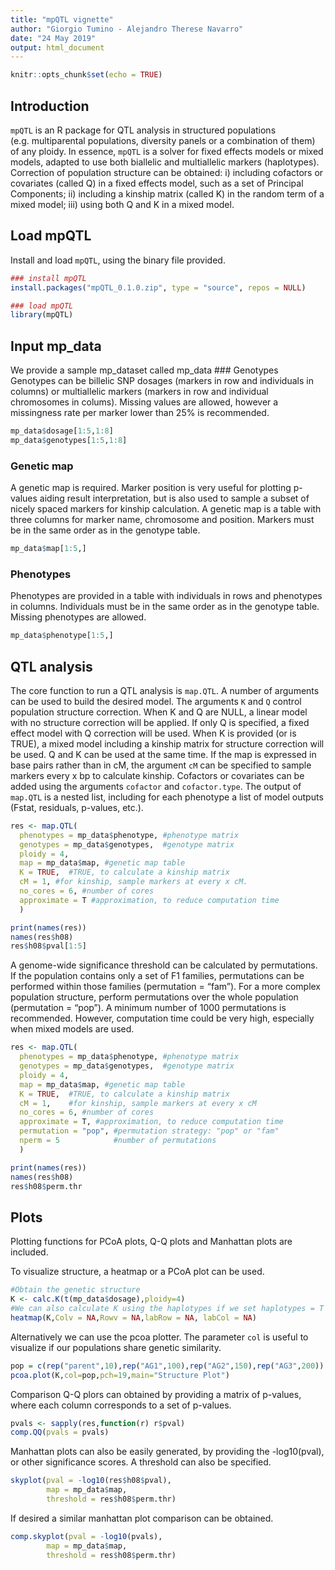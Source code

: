 ```yaml
---
title: "mpQTL vignette"
author: "Giorgio Tumino - Alejandro Therese Navarro"
date: "24 May 2019"
output: html_document
---
```


```r
knitr::opts_chunk$set(echo = TRUE)
```

## Introduction
`mpQTL` is an R package for QTL analysis in structured populations (e.g. multiparental populations, diversity panels or a combination of them) of any ploidy. In essence, `mpQTL` is a solver for fixed effects models or mixed models, adapted to use both biallelic and multiallelic markers (haplotypes). 
Correction of population structure can be obtained: i) including cofactors or covariates (called Q) in a fixed effects model, such as a set of Principal Components; ii) including a kinship matrix (called K) in the random term of a mixed model; iii) using both Q and K in a mixed model.


## Load mpQTL
Install and load `mpQTL`, using the binary file provided.  
```r
### install mpQTL
install.packages("mpQTL_0.1.0.zip", type = "source", repos = NULL)

### load mpQTL
library(mpQTL)
```


## Input mp_data
We provide a sample mp_dataset called mp_data
### Genotypes
Genotypes can be billelic SNP dosages (markers in row and individuals in columns) or multiallelic markers (markers in row and individual chromosomes in colums). Missing values are allowed, however a missingness rate per marker lower than 25% is recommended.
```r
mp_data$dosage[1:5,1:8]
mp_data$genotypes[1:5,1:8]
```

### Genetic map
A genetic map is required. Marker position is very useful for plotting p-values aiding result interpretation, but is also used to sample a subset of nicely spaced markers for kinship calculation. A genetic map is a table with three columns for marker name, chromosome and position. Markers must be in the same order as in the genotype table. 
```r
mp_data$map[1:5,]
```

### Phenotypes
Phenotypes are provided in a table with individuals in rows and phenotypes in columns. Individuals must be in the same order as in the genotype table. Missing phenotypes are allowed.
```r
mp_data$phenotype[1:5,]
```

## QTL analysis
The core function to run a QTL analysis is `map.QTL`.
A number of arguments can be used to build the desired model. The arguments `K` and `Q` control population structure correction. When K and Q are NULL, a linear model with no structure correction will be applied. If only Q is specified, a fixed effect model with Q correction will be used. When K is provided (or is TRUE), a mixed model including a kinship matrix for structure correction will be used. Q and K can be used at the same time.
If the map is expressed in base pairs rather than in cM, the argument `cM` can be specified to sample markers every x bp to calculate kinship. 
Cofactors or covariates can be added using the arguments `cofactor` and `cofactor.type`.
The output of `map.QTL` is a nested list, including for each phenotype a list of model outputs (Fstat, residuals, p-values, etc.).  
```r
res <- map.QTL(
  phenotypes = mp_data$phenotype, #phenotype matrix
  genotypes = mp_data$genotypes,  #genotype matrix
  ploidy = 4,
  map = mp_data$map, #genetic map table
  K = TRUE,  #TRUE, to calculate a kinship matrix
  cM = 1, #for kinship, sample markers at every x cM.
  no_cores = 6, #number of cores
  approximate = T #approximation, to reduce computation time
  )

print(names(res))
names(res$h08)
res$h08$pval[1:5]

```

A genome-wide significance threshold can be calculated by permutations. If the population contains only a set of F1 families, permutations can be performed within those families (permutation = "fam"). For a more complex population structure, perform permutations over the whole population (permutation = "pop"). A minimum number of 1000 permutations is recommended. However, computation time could be very high, especially when mixed models are used.

```r
res <- map.QTL(
  phenotypes = mp_data$phenotype, #phenotype matrix
  genotypes = mp_data$genotypes,  #genotype matrix
  ploidy = 4,
  map = mp_data$map, #genetic map table
  K = TRUE,  #TRUE, to calculate a kinship matrix
  cM = 1,    #for kinship, sample markers at every x cM
  no_cores = 6, #number of cores
  approximate = T, #approximation, to reduce computation time
  permutation = "pop", #permutation strategy: "pop" or "fam"
  nperm = 5            #number of permutations
  )

print(names(res))
names(res$h08)
res$h08$perm.thr

```

## Plots
Plotting functions for PCoA plots, Q-Q plots and Manhattan plots are included.

To visualize structure, a heatmap or a PCoA plot can be used.
```r
#Obtain the genetic structure
K <- calc.K(t(mp_data$dosage),ploidy=4)
#We can also calculate K using the haplotypes if we set haplotypes = T
heatmap(K,Colv = NA,Rowv = NA,labRow = NA, labCol = NA)
```

Alternatively we can use the pcoa plotter. The parameter `col` is useful to visualize if our populations share genetic similarity.
```r
pop = c(rep("parent",10),rep("AG1",100),rep("AG2",150),rep("AG3",200))
pcoa.plot(K,col=pop,pch=19,main="Structure Plot")
```


Comparison Q-Q plors can obtained by providing a matrix of p-values, where each column corresponds to a set of p-values.
```r
pvals <- sapply(res,function(r) r$pval)
comp.QQ(pvals = pvals)
```

Manhattan plots can also be easily generated, by providing the -log10(pval), or other significance scores. A threshold can also be specified.
```r
skyplot(pval = -log10(res$h08$pval),
        map = mp_data$map,
        threshold = res$h08$perm.thr)
```

If desired a similar manhattan plot comparison can be obtained. 
```r
comp.skyplot(pval = -log10(pvals),
        map = mp_data$map,
        threshold = res$h08$perm.thr)
```
